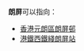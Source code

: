 '''朗屏'''可以指向：

*[[香港|香港]][[元朗區|元朗區]][[朗屏邨|朗屏邨]]
*[[港鐵|港鐵]][[西鐵綫|西鐵綫]][[朗屏站|朗屏站]]

{{消歧义|cat=二字中國相關消歧義}}